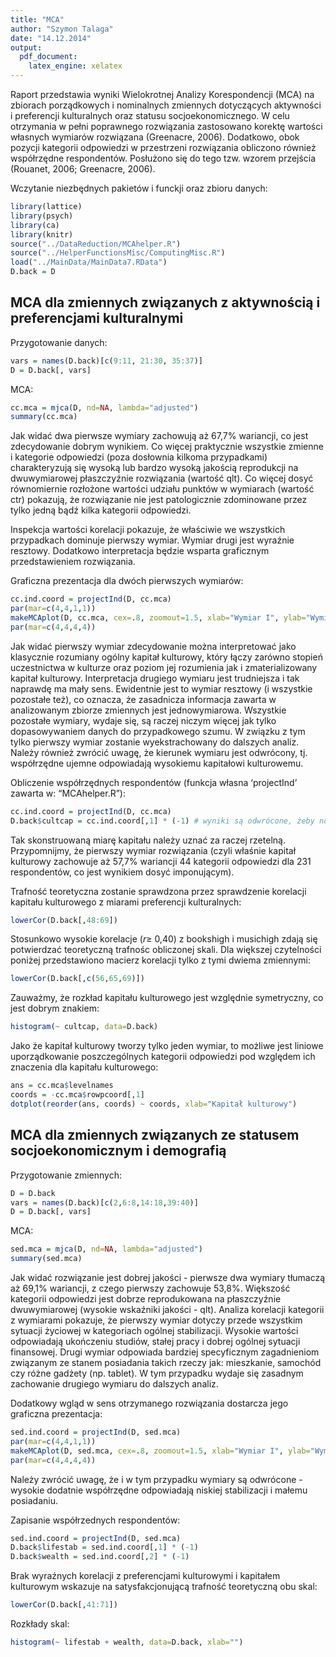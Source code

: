 ```yaml
---
title: "MCA"
author: "Szymon Talaga"
date: "14.12.2014"
output:
  pdf_document:
    latex_engine: xelatex
---
```


Raport przedstawia wyniki Wielokrotnej Analizy Korespondencji (MCA) na zbiorach porządkowych i nominalnych zmiennych dotyczących aktywności i preferencji kulturalnych oraz statusu socjoekonomicznego. W celu otrzymania w pełni poprawnego rozwiązania zastosowano korektę wartości własnych wymiarów rozwiązana (Greenacre, 2006). Dodatkowo, obok pozycji kategorii odpowiedzi w przestrzeni rozwiązania obliczono również współrzędne respondentów. Posłużono się do tego tzw. wzorem przejścia (Rouanet, 2006; Greenacre, 2006).

Wczytanie niezbędnych pakietów i funckji oraz zbioru danych:

```r
library(lattice)
library(psych)
library(ca)
library(knitr)
source("../DataReduction/MCAhelper.R")
source("../HelperFunctionsMisc/ComputingMisc.R")
load("../MainData/MainData7.RData")
D.back = D
```

MCA dla zmiennych związanych z aktywnością i preferencjami kulturalnymi
-------------------------------------------------------------------------

Przygotowanie danych:

```r
vars = names(D.back)[c(9:11, 21:30, 35:37)]
D = D.back[, vars]
```

MCA:

```r
cc.mca = mjca(D, nd=NA, lambda="adjusted")
summary(cc.mca)
```

Jak widać dwa pierwsze wymiary zachowują aż 67,7% wariancji, co jest zdecydowanie dobrym wynikiem. Co więcej praktycznie wszystkie zmienne i kategorie odpowiedzi (poza dosłownia kilkoma przypadkami) charakteryzują się wysoką lub bardzo wysoką jakością reprodukcji na dwuwymiarowej płaszczyźnie rozwiązania (wartość qlt). Co więcej dosyć równomiernie rozłożone wartości udziału punktów w wymiarach (wartość ctr) pokazują, że rozwiązanie nie jest patologicznie zdominowane przez tylko jedną bądź kilka kategorii odpowiedzi.

Inspekcja wartości korelacji pokazuje, że właściwie we wszystkich przypadkach dominuje pierwszy wymiar. Wymiar drugi jest wyraźnie resztowy. Dodatkowo interpretacja będzie wsparta graficznym przedstawieniem rozwiązania.

Graficzna prezentacja dla dwóch pierwszych wymiarów:

```r
cc.ind.coord = projectInd(D, cc.mca)
par(mar=c(4,4,1,1))
makeMCAplot(D, cc.mca, cex=.8, zoomout=1.5, xlab="Wymiar I", ylab="Wymiar II")
par(mar=c(4,4,4,4))
```

Jak widać pierwszy wymiar zdecydowanie można interpretować jako klasycznie rozumiany ogólny kapitał kulturowy, który łączy zarówno stopień uczestnictwa w kulturze oraz poziom jej rozumienia jak i zmaterializowany kapitał kulturowy. Interpretacja drugiego wymiaru jest trudniejsza i tak naprawdę ma mały sens. Ewidentnie jest to wymiar resztowy (i wszystkie pozostałe też), co oznacza, że zasadnicza informacja zawarta w analizowanym zbiorze zmiennych jest jednowymiarowa. Wszystkie pozostałe wymiary, wydaje się, są raczej niczym więcej jak tylko dopasowywaniem danych do przypadkowego szumu. W związku z tym tylko pierwszy wymiar zostanie wyekstrachowany do dalszych analiz. Należy również zwrócić uwagę, że kierunek wymiaru jest odwrócony, tj. współrzędne ujemne odpowiadają wysokiemu kapitałowi kulturowemu.

Obliczenie współrzędnych respondentów (funkcja własna 'projectInd' zawarta w: "MCAhelper.R"):

```r
cc.ind.coord = projectInd(D, cc.mca)
D.back$cultcap = cc.ind.coord[,1] * (-1) # wyniki są odwrócone, żeby nowo zapisania zmienna odpowidała kapitałowi kulturowemu a nie jego przeciwieństwu
```

Tak skonstruowaną miarę kapitału należy uznać za raczej rzetelną. Przypomnijmy, że pierwszy wymiar rozwiązania (czyli właśnie kapitał kulturowy zachowuje aż 57,7% wariancji 44 kategorii odpowiedzi dla 231 respondentów, co jest wynikiem dosyć imponującym).

Trafność teoretyczna zostanie sprawdzona przez sprawdzenie korelacji kapitału kulturowego z miarami preferencji kulturalnych:

```r
lowerCor(D.back[,48:69])
```

Stosunkowo wysokie korelacje ($r \geq$ 0,40) z bookshigh i musichigh zdają się potwierdzać teoretyczną trafnośc obliczonej skali. Dla większej czytelności poniżej przedstawiono macierz korelacji tylko z tymi dwiema zmiennymi:
```r
lowerCor(D.back[,c(56,65,69)])
```

Zauważmy, że rozkład kapitału kulturowego jest względnie symetryczny, co jest dobrym znakiem:

```r
histogram(~ cultcap, data=D.back)
```

Jako że kapitał kulturowy tworzy tylko jeden wymiar, to możliwe jest liniowe uporządkowanie poszczególnych kategorii odpowiedzi pod względem ich znaczenia dla kapitału kulturowego:

```r
ans = cc.mca$levelnames
coords = -cc.mca$rowpcoord[,1]
dotplot(reorder(ans, coords) ~ coords, xlab="Kapitał kulturowy")
```

MCA dla zmiennych związanych ze statusem socjoekonomicznym i demografią
-------------------------------------------------------------------------

Przygotowanie zmiennych:

```r
D = D.back
vars = names(D.back)[c(2,6:8,14:18,39:40)]
D = D.back[, vars]
```

MCA:

```r
sed.mca = mjca(D, nd=NA, lambda="adjusted")
summary(sed.mca)
```

Jak widać rozwiązanie jest dobrej jakości - pierwsze dwa wymiary tłumaczą aż 69,1% wariancji, z czego pierwszy zachowuje 53,8%. Większość kategorii odpowiedzi jest dobrze reprodukowana na płaszczyźnie dwuwymiarowej (wysokie wskaźniki jakości - qlt). Analiza korelacji kategorii z wymiarami pokazuje, że pierwszy wymiar dotyczy przede wszystkim sytuacji życiowej w kategoriach ogólnej stabilizacji. Wysokie wartości odpowiadają ukończeniu studiów, stałej pracy i dobrej ogólnej sytuacji finansowej. Drugi wymiar odpowiada bardziej specyficznym zagadnieniom związanym ze stanem posiadania takich rzeczy jak: mieszkanie, samochód czy różne gadżety (np. tablet). W tym przypadku wydaje się zasadnym zachowanie drugiego wymiaru do dalszych analiz.

Dodatkowy wgląd w sens otrzymanego rozwiązania dostarcza jego graficzna prezentacja:

```r
sed.ind.coord = projectInd(D, sed.mca)
par(mar=c(4,4,1,1))
makeMCAplot(D, sed.mca, cex=.8, zoomout=1.5, xlab="Wymiar I", ylab="Wymiar II") # MCA plot
par(mar=c(4,4,4,4))
```

Należy zwrócić uwagę, że i w tym przypadku wymiary są odwrócone - wysokie dodatnie współrzędne odpowiadają niskiej stabilizacji i małemu posiadaniu.

Zapisanie współrzednych respondentów:

```r
sed.ind.coord = projectInd(D, sed.mca)
D.back$lifestab = sed.ind.coord[,1] * (-1)
D.back$wealth = sed.ind.coord[,2] * (-1)
```

Brak wyraźnych korelacji z preferencjami kulturowymi i kapitałem kulturowym wskazuje na satysfakcjonującą trafność teoretyczną obu skal:

```r
lowerCor(D.back[,41:71])
```

Rozkłady skal:

```r
histogram(~ lifestab + wealth, data=D.back, xlab="")
```